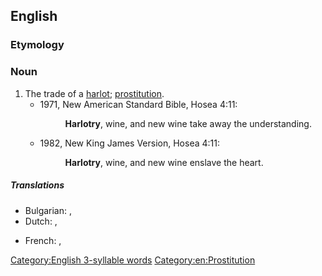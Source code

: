 ==English==

===Etymology===
{{suffix|en|harlot|ry}}

===Noun===
{{en-noun|~}}

# The trade of a [[harlot]]; [[prostitution]].
#* 1971, New American Standard Bible, Hosea 4:11:
#*: '''Harlotry''', wine, and new wine take away the understanding.
#* 1982, New King James Version, Hosea 4:11:
#*: '''Harlotry''', wine, and new wine enslave the heart.

=====Translations=====
{{trans-top|The trade of a harlot; prostitution.}}
* Bulgarian: {{t+|bg|блудство|n}}, {{t|bg|проституиране|n}}
* Dutch: {{t+|nl|hoererij}},{{t+|nl|prostitutie}}
{{trans-mid}}
* French: {{t+|fr|prostitution|f}},{{t+|fr|putasserie|f}}
{{trans-bottom}}

[[Category:English 3-syllable words]]
[[Category:en:Prostitution]]